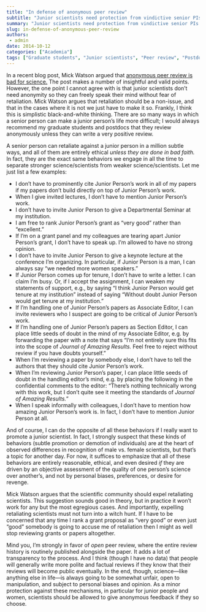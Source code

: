 ```yaml
---
title: "In defense of anonymous peer review"
subtitle: "Junior scientists need protection from vindictive senior PIs."
summary: "Junior scientists need protection from vindictive senior PIs."
slug: in-defense-of-anonymous-peer-review
authors:
 - admin
date: 2014-10-12
categories: ["Academia"]
tags: ["Graduate students", "Junior scientists", "Peer review", "Postdocs"]
---
```

In a recent blog post, Mick Watson argued that [anonymous peer review is bad for science.](http://biomickwatson.wordpress.com/2014/10/08/why-anonymous-peer-review-is-bad-for-science/) The post makes a number of insightful and valid points. However, the one point I cannot agree with is that junior scientists don’t need anonymity so they can freely speak their mind without fear of retaliation. Mick Watson argues that retaliation should be a non-issue, and that in the cases where it is not we just have to make it so. Frankly, I think this is simplistic black-and-white thinking. There are so many ways in which a senior person can make a junior person’s life more difficult; I would always recommend my graduate students and postdocs that they review anonymously unless they can write a very positive review.

A senior person can retaliate against a junior person in a million subtle ways, and all of them are entirely ethical *unless they are done in bad faith.* In fact, they are the exact same behaviors we engage in all the time to separate stronger science/scientists from weaker science/scientists. Let me just list a few examples:

* I don’t have to prominently cite Junior Person’s work in all of my papers if my papers don’t build directly on top of Junior Person’s work.
* When I give invited lectures, I don’t have to mention Junior Person’s work.
* I don’t have to invite Junior Person to give a Departmental Seminar at my institution.
* I am free to rank Junior Person’s grant as “very good” rather than “excellent.”
* If I’m on a grant panel and my colleagues are tearing apart Junior Person’s grant, I don’t have to speak up. I’m allowed to have no strong opinion.
* I don’t have to invite Junior Person to give a keynote lecture at the conference I’m organizing. In particular, if Junior Person is a man, I can always say “we needed more women speakers.”
* If Junior Person comes up for tenure, I don’t have to write a letter. I can claim I’m busy. Or, if I accept the assignment, I can weaken my statements of support, e.g., by saying “I think Junior Person would get tenure at my institution” instead of saying “Without doubt Junior Person would get tenure at my institution.”
* If I’m handling one of Junior Person’s papers as Associate Editor, I can invite reviewers who I suspect are going to be critical of Junior Person’s work.
* If I’m handling one of Junior Person’s papers as Section Editor, I can place little seeds of doubt in the mind of my Associate Editor, e.g. by forwarding the paper with a note that says “I’m not entirely sure this fits into the scope of *Journal of Amazing Results.* Feel free to reject without review if you have doubts yourself.”
* When I’m reviewing a paper by somebody else, I don’t have to tell the authors that they should cite Junior Person’s work.
* When I’m reviewing Junior Person’s paper, I can place little seeds of doubt in the handling editor’s mind, e.g. by placing the following in the confidential comments to the editor: “There’s nothing technically wrong with this work, but I don’t quite see it meeting the standards of *Journal of Amazing Results.*”
* When I speak informally with colleagues, I don’t have to mention how amazing Junior Person’s work is. In fact, I don’t have to mention Junior Person at all.

And of course, I can do the opposite of all these behaviors if I really want to promote a junior scientist. In fact, I strongly suspect that these kinds of behaviors (subtle promotion or demotion of individuals) are at the heart of observed differences in recognition of male vs. female scientists, but that’s a topic for another day. For now, it suffices to emphasize that all of these behaviors are entirely reasonable, ethical, and even desired *if* they are driven by an objective assessment of the quality of one person’s science over another’s, and not by personal biases, preferences, or desire for revenge.

Mick Watson argues that the scientific community should expel retaliating scientists. This suggestion sounds good in theory, but in practice it won’t work for any but the most egregious cases. And importantly, expelling retaliating scientists must not turn into a witch hunt. If I have to be concerned that any time I rank a grant proposal as “very good” or even just “good” somebody is going to accuse me of retaliation then I might as well stop reviewing grants or papers altogether.

Mind you, I’m strongly in favor of *open* peer review, where the entire review history is routinely published alongside the paper. It adds a lot of transparency to the process. And I think (though I have no data) that people will generally write more polite and factual reviews if they know that their reviews will become public eventually. In the end, though, science—like anything else in life—is always going to be somewhat unfair, open to manipulation, and subject to personal biases and opinion. As a minor protection against these mechanisms, in particular for junior people and women, scientists should be allowed to give anonymous feedback if they so choose.
